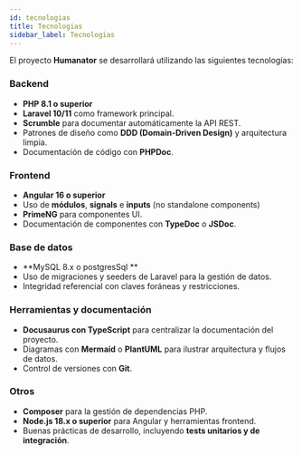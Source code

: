 ```yaml
---
id: tecnologias
title: Tecnologias
sidebar_label: Tecnologias
---
```


El proyecto **Humanator** se desarrollará utilizando las siguientes tecnologías:

### Backend
- **PHP 8.1 o superior**
- **Laravel 10/11** como framework principal.
- **Scrumble** para documentar automáticamente la API REST.
- Patrones de diseño como **DDD (Domain-Driven Design)** y arquitectura limpia.
- Documentación de código con **PHPDoc**.

### Frontend
- **Angular 16 o superior**
- Uso de **módulos**, **signals** e **inputs** (no standalone components)
- **PrimeNG** para componentes UI.
- Documentación de componentes con **TypeDoc** o **JSDoc**.

### Base de datos
- **MySQL 8.x o postgresSql **
- Uso de migraciones y seeders de Laravel para la gestión de datos.
- Integridad referencial con claves foráneas y restricciones.

### Herramientas y documentación
- **Docusaurus con TypeScript** para centralizar la documentación del proyecto.
- Diagramas con **Mermaid** o **PlantUML** para ilustrar arquitectura y flujos de datos.
- Control de versiones con **Git**.

### Otros
- **Composer** para la gestión de dependencias PHP.
- **Node.js 18.x o superior** para Angular y herramientas frontend.
- Buenas prácticas de desarrollo, incluyendo **tests unitarios y de integración**.
